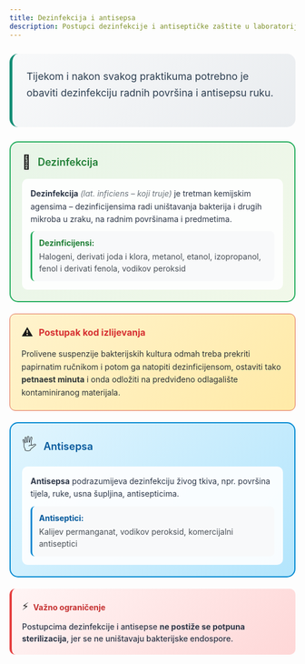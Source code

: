 ```yaml
---
title: Dezinfekcija i antisepsa
description: Postupci dezinfekcije i antiseptičke zaštite u laboratoriju
---
```


<div style="background: linear-gradient(135deg, #f8f9fa 0%, #e9ecef 100%); border-radius: 15px; padding: 25px; margin: 25px 0; border-left: 5px solid #138d75;">
  <p style="font-size: 1.1rem; line-height: 1.7; margin: 0 0 20px 0; color: #2c3e50;">
    Tijekom i nakon svakog praktikuma potrebno je obaviti dezinfekciju radnih površina i antisepsu ruku.
  </p>
</div>

<div style="background: linear-gradient(135deg, #e8f5e8 0%, #f1f8e9 100%); border-radius: 15px; padding: 20px; margin: 20px 0; border: 2px solid #27ae60;">
  <div style="display: flex; align-items: center; margin-bottom: 15px;">
    <span style="font-size: 24px; margin-right: 12px;">🧽</span>
    <h4 style="margin: 0; color: #1e7e34; font-weight: 600; font-size: 18px;">Dezinfekcija</h4>
  </div>
  <div style="background: rgba(255,255,255,0.9); padding: 15px; border-radius: 10px;">
    <p style="margin: 0 0 10px 0; color: #2d3748; line-height: 1.6;">
      <strong>Dezinfekcija</strong> <em style="color: #6c757d;">(lat. inficiens – koji truje)</em> je tretman kemijskim agensima – dezinficijensima radi uništavanja bakterija i drugih mikroba u zraku, na radnim površinama i predmetima.
    </p>
    <div style="background: #f8f9fa; padding: 12px; border-radius: 8px; border-left: 3px solid #27ae60;">
      <strong style="color: #1e7e34; font-size: 14px;">Dezinficijensi:</strong>
      <div style="margin-top: 5px; color: #495057; font-size: 14px; line-height: 1.5;">
        Halogeni, derivati joda i klora, metanol, etanol, izopropanol, fenol i derivati fenola, vodikov peroksid
      </div>
    </div>
  </div>
</div>

<div style="background: linear-gradient(135deg, #fff3cd 0%, #ffeaa7 100%); border-radius: 10px; padding: 20px; margin: 20px 0; border: 1px solid #e17055;">
  <div style="display: flex; align-items: center; margin-bottom: 15px;">
    <span style="font-size: 20px; margin-right: 10px;">⚠️</span>
    <strong style="color: #d63031; font-size: 16px;">Postupak kod izlijevanja</strong>
  </div>
  <p style="margin: 0; color: #2d3436; line-height: 1.6;">
    Prolivene suspenzije bakterijskih kultura odmah treba prekriti papirnatim ručnikom i potom ga natopiti dezinficijensom, ostaviti tako <strong>petnaest minuta</strong> i onda odložiti na predviđeno odlagalište kontaminiranog materijala.
  </p>
</div>

<div style="background: linear-gradient(135deg, #e1f5fe 0%, #b3e5fc 100%); border-radius: 15px; padding: 20px; margin: 20px 0; border: 2px solid #0288d1;">
  <div style="display: flex; align-items: center; margin-bottom: 15px;">
    <span style="font-size: 24px; margin-right: 12px;">🖐️</span>
    <h4 style="margin: 0; color: #01579b; font-weight: 600; font-size: 18px;">Antisepsa</h4>
  </div>
  <div style="background: rgba(255,255,255,0.9); padding: 15px; border-radius: 10px;">
    <p style="margin: 0 0 10px 0; color: #2d3748; line-height: 1.6;">
      <strong>Antisepsa</strong> podrazumijeva dezinfekciju živog tkiva, npr. površina tijela, ruke, usna šupljina, antisepticima.
    </p>
    <div style="background: #f8f9fa; padding: 12px; border-radius: 8px; border-left: 3px solid #0288d1;">
      <strong style="color: #01579b; font-size: 14px;">Antiseptici:</strong>
      <div style="margin-top: 5px; color: #495057; font-size: 14px; line-height: 1.5;">
        Kalijev permanganat, vodikov peroksid, komercijalni antiseptici
      </div>
    </div>
  </div>
</div>

<div style="background: linear-gradient(135deg, #fff5f5 0%, #fed7d7 100%); border-radius: 10px; padding: 18px; margin: 20px 0; border-left: 4px solid #e53e3e;">
  <div style="display: flex; align-items: center; margin-bottom: 8px;">
    <span style="font-size: 18px; margin-right: 8px;">⚡</span>
    <strong style="color: #c53030;">Važno ograničenje</strong>
  </div>
  <p style="margin: 0; color: #2d3748; line-height: 1.5; font-weight: 500;">
    Postupcima dezinfekcije i antisepse <strong>ne postiže se potpuna sterilizacija</strong>, jer se ne uništavaju bakterijske endospore.
  </p>
</div>
